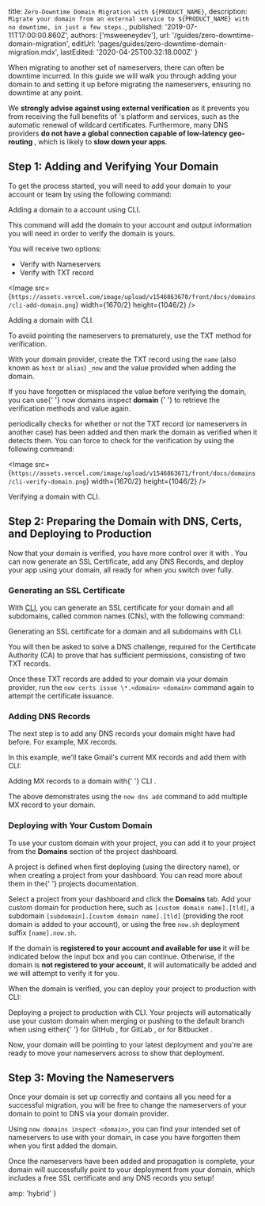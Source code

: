 
  title: `Zero-Downtime Domain Migration with ${PRODUCT_NAME}`,
  description: `Migrate your domain from an external service to ${PRODUCT_NAME} with no downtime, in just a few steps.`,
  published: '2019-07-11T17:00:00.860Z',
  authors: ['msweeneydev'],
  url: '/guides/zero-downtime-domain-migration',
  editUrl: 'pages/guides/zero-downtime-domain-migration.mdx',
  lastEdited: '2020-04-25T00:32:18.000Z'
}

When migrating to another set of nameservers, there can often be downtime incurred. In this guide we will walk you through adding your domain to <OrgName /> and setting it up before migrating the nameservers, ensuring no downtime at any point.

<Note type="warning">
  We <b>strongly advise against using external verification</b> as it prevents
  you from receiving the full benefits of <OrgName />
  's platform and services, such as the automatic renewal of wildcard certificates.
  Furthermore, many DNS providers <b>
    do not have a global connection capable of low-latency geo-routing
  </b>, which is likely to <b>slow down your apps</b>.
</Note>

## Step 1: Adding and Verifying Your Domain

To get the process started, you will need to add your domain to your account or team by using the following command:

<Snippet dark text="now domains add <domain>" />
<Caption>Adding a domain to a <OrgName /> account using <Link href="/download"><ProductShortName /> CLI</Link>.</Caption>

This command will add the domain to your account and output information you will need in order to verify the domain is yours.

You will receive two options:

- Verify with Nameservers
- Verify with TXT record

<Image
  src={`https://assets.vercel.com/image/upload/v1546863670/front/docs/domains/cli-add-domain.png`}
  width={1670/2}
  height={1046/2}
/>
<Caption>Adding a domain with <Link href="/docs/v2/getting-started/installation"><ProductShortName /> CLI</Link>.</Caption>

To avoid pointing the nameservers to <ProductName /> prematurely, use the TXT method for verification.

With your domain provider, create the TXT record using the `name` (also known as `host` or `alias`) `_now` and the value provided when adding the domain.

<Note>
  If you have forgotten or misplaced the value before verifying the domain, you
  can use{' '}
  <InlineCode>
    now domains inspect <b>domain</b>
  </InlineCode>{' '}
  to retrieve the verification methods and value again.
</Note>

[<ProductName />](/) periodically checks for whether or not the TXT record (or nameservers in another case) has been added and then mark the domain as verified when it detects them. You can force <ProductName /> to check for the verification by using the following command:

<Snippet dark text="now domains verify <domain>" />

<Image
  src={`https://assets.vercel.com/image/upload/v1546863671/front/docs/domains/cli-verify-domain.png`}
  width={1670/2}
  height={1046/2}
/>
<Caption>Verifying a domain with <Link href="/download"><ProductShortName /> CLI</Link>.</Caption>

## Step 2: Preparing the Domain with DNS, Certs, and Deploying to Production

Now that your domain is verified, you have more control over it with <ProductName />. You can now generate an SSL Certificate, add any DNS Records, and deploy your app using your domain, all ready for when you switch over fully.

### Generating an SSL Certificate

With [<ProductShortName /> CLI](/docs/v2/getting-started/installation), you can generate an SSL certificate for your domain and all subdomains, called common names (CNs), with the following command:

<Snippet dark text="now certs issue \*.<domain> <domain> --challenge-only" />
<Caption>Generating an SSL certificate for a domain and all subdomains with <Link href="/download"><ProductShortName /> CLI</Link>.</Caption>

You will then be asked to solve a DNS challenge, required for the Certificate Authority (CA) to prove that <ProductName /> has sufficient permissions, consisting of two TXT records.

Once these TXT records are added to your domain via your domain provider, run the `now certs issue \*.<domain> <domain>` command again to attempt the certificate issuance.

### Adding DNS Records

The next step is to add any DNS records your domain might have had before. For example, MX records.

In this example, we'll take Gmail's current MX records and add them with <ProductShortName /> CLI:

<Snippet
  dark
  text="now dns add <domain> @ MX ASPMX.L.GOOGLE.COM 1 && now dns add <domain> @ MX ALT1.ASPMX.L.GOOGLE.COM 5 && now dns add <domain> @ MX ALT2.ASPMX.L.GOOGLE.COM 5 && now dns add <domain> @ MX ALT3.ASPMX.L.GOOGLE.COM 10 && now dns add <domain> @ MX ALT4.ASPMX.L.GOOGLE.COM 10"
/>

<Caption>
  Adding MX records to a domain with{' '}
  <Link href="/download">
    <ProductShortName /> CLI
  </Link>
  .
</Caption>

The above demonstrates using the `now dns add` command to add multiple MX record to your domain.

### Deploying with Your Custom Domain

To use your custom domain with your project, you can add it to your project from the **Domains** section of the project dashboard.

<Note>
  A project is defined when first deploying (using the directory name), or when
  creating a project from your dashboard. You can read more about them in the{' '}
  <Link href="/docs/v2/platform/projects/">projects documentation</Link>.
</Note>

Select a project from your dashboard and click the **Domains** tab. Add your custom domain for production here, such as `[custom domain name].[tld]`, a subdomain `[subdomain].[custom domain name].[tld]` (providing the root domain is added to your account), or using the free `now.sh` deployment suffix `[name].now.sh`.

If the domain is **registered to your account and available for use** it will be indicated below the input box and you can continue. Otherwise, if the domain is **not registered to your account**, it will automatically be added and we will attempt to verify it for you.

When the domain is verified, you can deploy your project to production with <ProductShortName /> CLI:

<Snippet dark text="now --prod" />
<Caption>Deploying a project to production with <ProductShortName /> CLI.</Caption>

<Note>
  Your projects will automatically use your custom domain when merging or
  pushing to the default branch when using either{' '}
  <Link href="/docs/v2/integrations/vercel-for-gitlab">
    <ProductName /> for GitHub
  </Link>
  ,<Link href="/docs/v2/integrations/vercel-for-gitlab">
    <ProductName /> for GitLab
  </Link>, or
  <Link href="/docs/v2/integrations/vercel-for-bitbucket">
    <ProductName /> for Bitbucket
  </Link>
  .
</Note>

Now, your domain will be pointing to your latest deployment and you're are ready to move your nameservers across to show that deployment.

## Step 3: Moving the Nameservers

Once your domain is set up correctly and contains all you need for a successful migration, you will be free to change the nameservers of your domain to point to <OrgName /> DNS via your domain provider.

Using `now domains inspect <domain>`, you can find your intended set of nameservers to use with your domain, in case you have forgotten them when you first added the domain.

Once the nameservers have been added and propagation is complete, your domain will successfully point to your deployment from your domain, which includes a free SSL certificate and any DNS records you setup!


  amp: 'hybrid'
}
